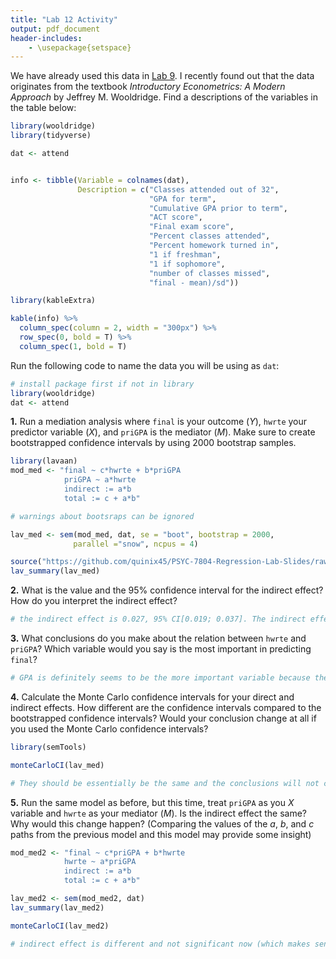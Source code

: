 ```yaml
---
title: "Lab 12 Activity"
output: pdf_document
header-includes:
    - \usepackage{setspace}
---
```


\onehalfspacing

We have already used this data in [Lab 9](https://quinix45.github.io/PSYC-7804-Regression-Lab-Slides/Slides%20Files/Lab%209.html#/todays-packages-and-data){target="_blank"}. I recently found out that the data originates from the textbook *Introductory Econometrics: A Modern Approach* by Jeffrey M. Wooldridge. Find a descriptions of the variables in the table below:


```r
library(wooldridge)
library(tidyverse)

dat <- attend


info <- tibble(Variable = colnames(dat),
               Description = c("Classes attended out of 32",
                               "GPA for term",
                               "Cumulative GPA prior to term",
                               "ACT score",
                               "Final exam score",
                               "Percent classes attended",
                               "Percent homework turned in",
                               "1 if freshman",
                               "1 if sophomore",
                               "number of classes missed",
                               "final - mean)/sd"))

library(kableExtra)

kable(info) %>% 
  column_spec(column = 2, width = "300px") %>% 
  row_spec(0, bold = T) %>% 
  column_spec(1, bold = T)
```


\newpage


Run the following code to name the data you will be using as `dat`:

```r
# install package first if not in library
library(wooldridge)
dat <- attend

```


**1.** Run a mediation analysis where `final` is your outcome ($Y$), `hwrte` your predictor variable ($X$), and `priGPA` is the mediator ($M$). Make sure to create bootstrapped confidence intervals by using 2000 bootstrap samples.


```r
library(lavaan)
mod_med <- "final ~ c*hwrte + b*priGPA
            priGPA ~ a*hwrte
            indirect := a*b 
            total := c + a*b"

# warnings about bootsraps can be ignored

lav_med <- sem(mod_med, dat, se = "boot", bootstrap = 2000,
              parallel ="snow", ncpus = 4)

source("https://github.com/quinix45/PSYC-7804-Regression-Lab-Slides/raw/refs/heads/main/Slides%20Files/Additional%20files/lavaan_summary_lab12.R")
lav_summary(lav_med)
```


**2.**  What is the value and the 95% confidence interval for the indirect effect? How do you interpret the indirect effect?


```r
# the indirect effect is 0.027, 95% CI[0.019; 0.037]. The indirect effect is the reduction in the effect of `hwrte` on `final` when the mediator, `priGPA` is controlled for. 
```


**3.** What conclusions do you make about the relation between `hwrte` and `priGPA`? Which variable would you say is the most important in predicting `final`?

```r
# GPA is definitely seems to be the more important variable because the effect of hwrte on final grade is no longer significant once GPA is included in the model. hwrte is not predictive of final grade once prior GPA is controlled for. 
```


**4.** Calculate the Monte Carlo confidence intervals for your direct and indirect effects. How different are the confidence intervals compared to the bootstrapped confidence intervals? Would your conclusion change at all if you used the Monte Carlo confidence intervals? 


```r
library(semTools)

monteCarloCI(lav_med)

# They should be essentially be the same and the conclusions will not change.
```


**5.** Run the same model as before, but this time, treat `priGPA` as you $X$ variable and `hwrte` as your mediator ($M$). Is the indirect effect the same? Why would this change happen? (Comparing the values of the $a$, $b$, and $c$ paths from the previous model and this model may provide some insight)

```r

mod_med2 <- "final ~ c*priGPA + b*hwrte
            hwrte ~ a*priGPA
            indirect := a*b 
            total := c + a*b"

lav_med2 <- sem(mod_med2, dat)
lav_summary(lav_med2)

monteCarloCI(lav_med2)

# indirect effect is different and not significant now (which makes sense). This happens because hwrte has no effect on the outcome once priGPA is included in the regression, making the b path close to 0. The a*b will also be close to 0. 
```



















